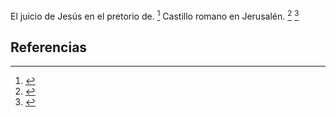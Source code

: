 El juicio de Jesús en el pretorio de. <ref>{{lib|LU|185|0|2}}</ref> Castillo romano en Jerusalén. <ref>{{lib|LU|162|4|2}}</ref> <ref>{{lib|LU|189|2|4}}</ref> 

== Referencias ==

<references />
